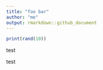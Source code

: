 ```yaml
---
title: "foo bar"
author: "me"
output: rmarkdown::github_document
---
```



```r
print(rand(10))
```

test

test